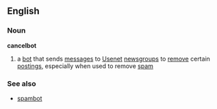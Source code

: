 ==English==
===Noun===
'''cancelbot'''
#{{computing}} a [[bot]] that sends [[message]]s to [[Usenet]] [[newsgroup]]s to [[remove]] certain [[posting]]s, especially when used to remove [[spam]]
===See also===
*[[spambot]]